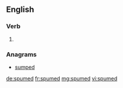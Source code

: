 ==English==

===Verb===
{{head|en|verb form}}

# {{en-past of|spume}}

===Anagrams===
* [[sumped#English|sumped]]

[[de:spumed]]
[[fr:spumed]]
[[mg:spumed]]
[[vi:spumed]]